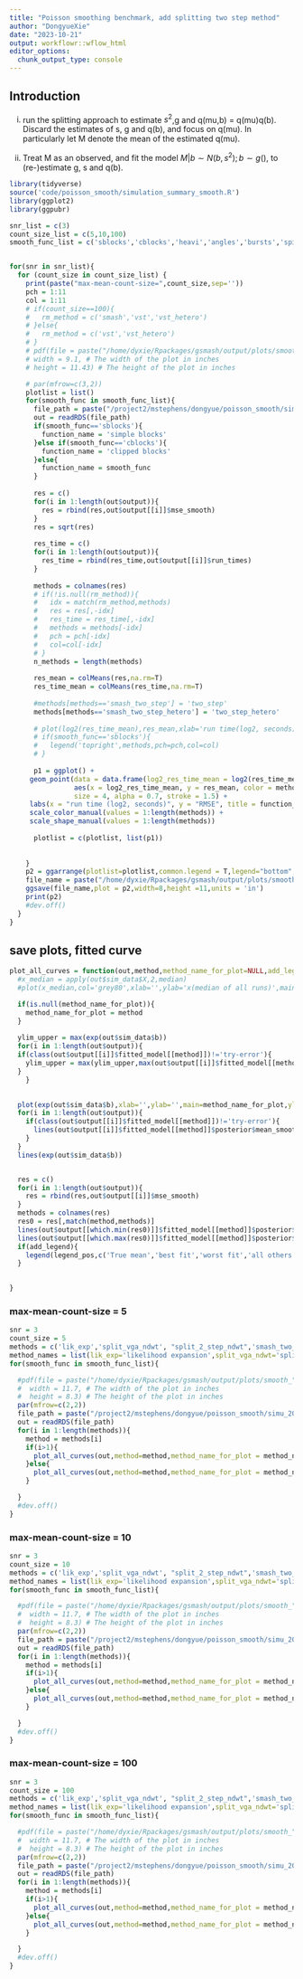 ```yaml
---
title: "Poisson smoothing benchmark, add splitting two step method"
author: "DongyueXie"
date: "2023-10-21"
output: workflowr::wflow_html
editor_options:
  chunk_output_type: console
---
```


## Introduction

i) run the splitting approach to estimate $s^2$,g and q(mu,b) = q(mu)q(b). Discard the estimates of s, g and q(b), and focus on q(mu). In particularly let M denote the mean of the estimated q(mu). 

ii) Treat M as an observed, and fit the model $M|b \sim N(b,s^2); b \sim g()$, to (re-)estimate g, s and q(b).

```r
library(tidyverse)
source('code/poisson_smooth/simulation_summary_smooth.R')
library(ggplot2)
library(ggpubr)
```

```r

snr_list = c(3)
count_size_list = c(5,10,100)
smooth_func_list = c('sblocks','cblocks','heavi','angles','bursts','spike')


for(snr in snr_list){
  for (count_size in count_size_list) {
    print(paste("max-mean-count-size=",count_size,sep=''))
    pch = 1:11
    col = 1:11
    # if(count_size==100){
    #   rm_method = c('smash','vst','vst_hetero')
    # }else{
    #   rm_method = c('vst','vst_hetero')
    # }
    # pdf(file = paste("/home/dyxie/Rpackages/gsmash/output/plots/smooth_n_1024_snr_",snr,"_count_size_",count_size,".pdf",sep=''),   # The directory you want to save the file in
    # width = 9.1, # The width of the plot in inches
    # height = 11.43) # The height of the plot in inches

    # par(mfrow=c(3,2))
    plotlist = list()
    for(smooth_func in smooth_func_list){
      file_path = paste("/project2/mstephens/dongyue/poisson_smooth/simu_2023/results_2step/",smooth_func,"30_n_1024_snr_",snr,"_count_size_",count_size,".rds",sep='')
      out = readRDS(file_path)
      if(smooth_func=='sblocks'){
        function_name = 'simple blocks'
      }else if(smooth_func=='cblocks'){
        function_name = 'clipped blocks'
      }else{
        function_name = smooth_func
      }
      
      res = c()
      for(i in 1:length(out$output)){
        res = rbind(res,out$output[[i]]$mse_smooth)
      }
      res = sqrt(res)
    
      res_time = c()
      for(i in 1:length(out$output)){
        res_time = rbind(res_time,out$output[[i]]$run_times)
      }
    
      methods = colnames(res)
      # if(!is.null(rm_method)){
      #   idx = match(rm_method,methods)
      #   res = res[,-idx]
      #   res_time = res_time[,-idx]
      #   methods = methods[-idx]
      #   pch = pch[-idx]
      #   col=col[-idx]
      # }
      n_methods = length(methods)
    
      res_mean = colMeans(res,na.rm=T)
      res_time_mean = colMeans(res_time,na.rm=T)
      
      #methods[methods=='smash_two_step'] = 'two_step'
      methods[methods=='smash_two_step_hetero'] = 'two_step_hetero'
    
      # plot(log2(res_time_mean),res_mean,xlab='run time(log2, seconds)',ylab='RMSE',pch = 1:n_methods,col=1:n_methods, main=function_name)
      # if(smooth_func=='sblocks'){
      #   legend('topright',methods,pch=pch,col=col)
      # }
      
      p1 = ggplot() +
     geom_point(data = data.frame(log2_res_time_mean = log2(res_time_mean), res_mean = res_mean, methods = methods),
                aes(x = log2_res_time_mean, y = res_mean, color = methods, shape = methods),
                size = 4, alpha = 0.7, stroke = 1.5) +
     labs(x = "run time (log2, seconds)", y = "RMSE", title = function_name) +
     scale_color_manual(values = 1:length(methods)) +
     scale_shape_manual(values = 1:length(methods))
      
      plotlist = c(plotlist, list(p1))
      
      
    }
    p2 = ggarrange(plotlist=plotlist,common.legend = T,legend="bottom",nrow=3,ncol=2)
    file_name = paste("/home/dyxie/Rpackages/gsmash/output/plots/smooth_n_1024_snr_",snr,"_count_size_",count_size,"split_2step.pdf",sep='')
    ggsave(file_name,plot = p2,width=8,height =11,units = 'in')
    print(p2)
    #dev.off()
  }
}
```


## save plots, fitted curve

```r
plot_all_curves = function(out,method,method_name_for_plot=NULL,add_legend = TRUE,legend_pos = 'topright'){
  #x_median = apply(out$sim_data$X,2,median)
  #plot(x_median,col='grey80',xlab='',ylab='x(median of all runs)',main=method,ylim=range(out$sim_data$X))

  if(is.null(method_name_for_plot)){
    method_name_for_plot = method
  }
  
  ylim_upper = max(exp(out$sim_data$b))
  for(i in 1:length(out$output)){
  if(class(out$output[[i]]$fitted_model[[method]])!='try-error'){
    ylim_upper = max(ylim_upper,max(out$output[[i]]$fitted_model[[method]]$posterior$mean_smooth))
  }
    }

  
  plot(exp(out$sim_data$b),xlab='',ylab='',main=method_name_for_plot,ylim = c(0,ylim_upper),type='l')
  for(i in 1:length(out$output)){
    if(class(out$output[[i]]$fitted_model[[method]])!='try-error'){
      lines(out$output[[i]]$fitted_model[[method]]$posterior$mean_smooth,col='grey80')
    }
  }
  lines(exp(out$sim_data$b))


  res = c()
  for(i in 1:length(out$output)){
    res = rbind(res,out$output[[i]]$mse_smooth)
  }
  methods = colnames(res)
  res0 = res[,match(method,methods)]
  lines(out$output[[which.min(res0)]]$fitted_model[[method]]$posterior$mean_smooth,col=2,lwd=1.5)
  lines(out$output[[which.max(res0)]]$fitted_model[[method]]$posterior$mean_smooth,col=4,lwd=1.5)
  if(add_legend){
    legend(legend_pos,c('True mean','best fit','worst fit','all others'),lty=c(1,1,1,1),col=c(1,2,4,'grey80'))
  }
  

}
```

### max-mean-count-size = 5

```r
snr = 3
count_size = 5
methods = c('lik_exp','split_vga_ndwt', "split_2_step_ndwt",'smash_two_step_hetero')
method_names = list(lik_exp='likelihood expansion',split_vga_ndwt='splitting',smash_two_step_hetero = 'two-step procedure',split_2_step_ndwt="splitting two-step method")
for(smooth_func in smooth_func_list){

  #pdf(file = paste("/home/dyxie/Rpackages/gsmash/output/plots/smooth_",smooth_func,"_n_1024_snr_",snr,"_count_size_",count_size,"2step.pdf",sep=''),
  #  width = 11.7, # The width of the plot in inches
  #  height = 8.3) # The height of the plot in inches
  par(mfrow=c(2,2))
  file_path = paste("/project2/mstephens/dongyue/poisson_smooth/simu_2023/results_2step/",smooth_func,"30_n_1024_snr_",snr,"_count_size_",count_size,".rds",sep='')
  out = readRDS(file_path)
  for(i in 1:length(methods)){
    method = methods[i]
    if(i>1){
      plot_all_curves(out,method=method,method_name_for_plot = method_names[[method]],add_legend = F)
    }else{
      plot_all_curves(out,method=method,method_name_for_plot = method_names[[method]],add_legend = ifelse(smooth_func=='cblocks',F,T))
    }

  }
  #dev.off()
}


```

### max-mean-count-size = 10

```r
snr = 3
count_size = 10
methods = c('lik_exp','split_vga_ndwt', "split_2_step_ndwt",'smash_two_step_hetero')
method_names = list(lik_exp='likelihood expansion',split_vga_ndwt='splitting',smash_two_step_hetero = 'two-step procedure',split_2_step_ndwt="splitting two-step method")
for(smooth_func in smooth_func_list){

  #pdf(file = paste("/home/dyxie/Rpackages/gsmash/output/plots/smooth_",smooth_func,"_n_1024_snr_",snr,"_count_size_",count_size,"2step.pdf",sep=''),
  #  width = 11.7, # The width of the plot in inches
  #  height = 8.3) # The height of the plot in inches
  par(mfrow=c(2,2))
  file_path = paste("/project2/mstephens/dongyue/poisson_smooth/simu_2023/results_2step/",smooth_func,"30_n_1024_snr_",snr,"_count_size_",count_size,".rds",sep='')
  out = readRDS(file_path)
  for(i in 1:length(methods)){
    method = methods[i]
    if(i>1){
      plot_all_curves(out,method=method,method_name_for_plot = method_names[[method]],add_legend = F)
    }else{
      plot_all_curves(out,method=method,method_name_for_plot = method_names[[method]],add_legend = ifelse(smooth_func=='cblocks',F,T))
    }

  }
  #dev.off()
}


```

### max-mean-count-size = 100

```r
snr = 3
count_size = 100
methods = c('lik_exp','split_vga_ndwt', "split_2_step_ndwt",'smash_two_step_hetero')
method_names = list(lik_exp='likelihood expansion',split_vga_ndwt='splitting',smash_two_step_hetero = 'two-step procedure',split_2_step_ndwt="splitting two-step method")
for(smooth_func in smooth_func_list){

  #pdf(file = paste("/home/dyxie/Rpackages/gsmash/output/plots/smooth_",smooth_func,"_n_1024_snr_",snr,"_count_size_",count_size,"2step.pdf",sep=''),
  #  width = 11.7, # The width of the plot in inches
  #  height = 8.3) # The height of the plot in inches
  par(mfrow=c(2,2))
  file_path = paste("/project2/mstephens/dongyue/poisson_smooth/simu_2023/results_2step/",smooth_func,"30_n_1024_snr_",snr,"_count_size_",count_size,".rds",sep='')
  out = readRDS(file_path)
  for(i in 1:length(methods)){
    method = methods[i]
    if(i>1){
      plot_all_curves(out,method=method,method_name_for_plot = method_names[[method]],add_legend = F)
    }else{
      plot_all_curves(out,method=method,method_name_for_plot = method_names[[method]],add_legend = ifelse(smooth_func=='cblocks',F,T))
    }

  }
  #dev.off()
}


```


